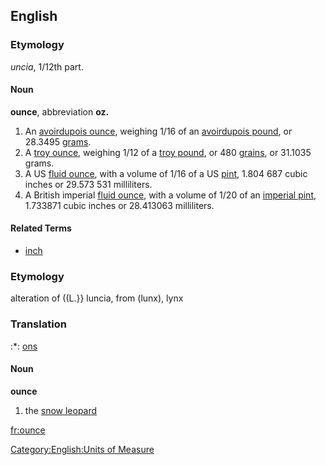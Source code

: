 ==English==

===Etymology===
{{L.}} ''uncia'', 1/12th part.

====Noun====
'''ounce''', abbreviation '''oz.'''

# An [[avoirdupois ounce]], weighing 1/16 of an [[avoirdupois pound]], or 28.3495 [[gram]]s.
# A [[troy ounce]], weighing 1/12 of a [[troy pound]], or 480 [[grain]]s, or 31.1035 grams.
# A US [[fluid ounce]], with a volume of 1/16 of a US [[pint]], 1.804 687 cubic inches or 29.573 531 milliliters.
# A British imperial [[fluid ounce]], with a volume of 1/20 of an [[imperial pint]], 1.733871 cubic inches or 28.413063 milliliters.

====Related Terms====
*[[inch]]

===Etymology===
alteration of ((L.}} luncia, from {{Gr.}} (lunx), lynx

===Translation===

:*{{Nl}}: [[ons]]

====Noun====
'''ounce'''
# the [[snow leopard]]

[[Category:English:Units of Measure]]

[[fr:ounce]]